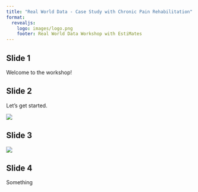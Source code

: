 ```yaml
---
title: "Real World Data - Case Study with Chronic Pain Rehabilitation"
format: 
  revealjs:
    logo: images/logo.png
    footer: Real World Data Workshop with EstiMates
---
```


## Slide 1

Welcome to the workshop!


## Slide 2

Let's get started.

![](./images/VR_testing.png)

## Slide 3

![](https://www.frontiersin.org/files/Articles/1601823/frvir-06-1601823-HTML-r1/image_m/frvir-06-1601823-g002.jpg)

## Slide 4

Something